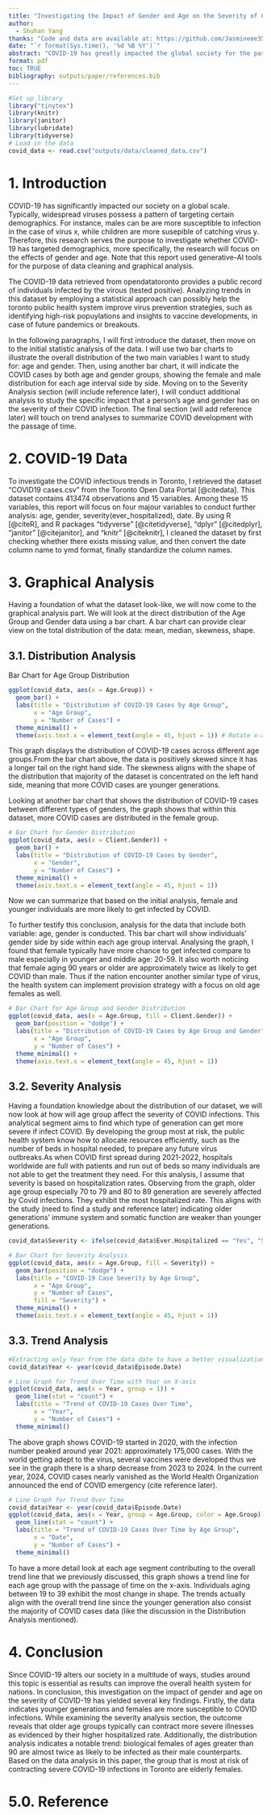 ```yaml
---
title: "Investigating the Impact of Gender and Age on the Severity of COVID-19"
author: 
  - Shuhan Yang
thanks: "Code and data are available at: https://github.com/Jasmineee35/Investigating-the-Impact-of-Gender-and-Age-on-the-Severity-of-COVID-19.git"
date: "`r format(Sys.time(), '%d %B %Y')`"
abstract: "COVID-19 has greatly impacted the global society for the past few years. This research aims to discover infection trends of COVID-19, aiding the development of more effective strategies for future pandemic preparedness, including enhanced control plans and hospital infrastructure constructions. Downloading the COVID cases data from Open Data Toronto, graphical analysis including bar charts and line charts are conducted to access distribution patterns, severity levels, and trends. The findings conclude that elderly females are most severly infected and the younger generation tends to be infected more frequently."
format: pdf
toc: TRUE
bibliography: outputs/paper/references.bib
---
```


```r
#Set up library 
library("tinytex")
library(knitr)
library(janitor)
library(lubridate)
library(tidyverse)
# Load in the data
covid_data <- read.csv("outputs/data/cleaned_data.csv")
```

\newpage

# 1. Introduction
COVID-19 has significantly impacted our society on a global scale. Typically, widespread viruses possess a pattern of targeting certain demographics. For instance, males can be are more susceptible to infection in the case of virus x, while children are more susepible of catching virus y. Therefore, this research serves the purpose to investigate whether COVID-19 has targeted demographics, more specifically, the research will focus on the effects of gender and age. Note that this report used generative-AI tools for the purpose of data cleaning and graphical analysis. 

The COVID-19 data retrieved from opendatatoronto provides a public record of individuals infected by the virous (tested positive). Analyzing trends in this dataset by employing a statistical approach can possibly help the toronto public health system improve virus prevention strategies, such as identifying high-risk popuylations and insights to vaccine developments, in case of future pandemics or breakouts.

In the following paragraphs, I will first introduce the dataset, then move on to the initial statistic analysis of the data. I will use two bar charts to illustrate the overall distribution of the two main variables I want to study for: age and gender. Then, using another bar chart, it will indicate the COVID cases by both age and gender groups, showing the female and male distribution for each age interval side by side. Moving on to the Severity Analysis section (will include reference later), I will conduct additional analysis to study the specific impact that a person's age and gender has on the severity of their COVID infection. The final section (will add reference later) will touch on trend analyses to summarize COVID development with the passage of time. 

# 2. COVID-19 Data
To investigate the COVID infectious trends in Toronto, I retrieved the dataset "COVID19 cases.csv" from the Toronto Open Data Portal [@citedata]. This dataset contains 413474 observations and 15 variables. Among these 15 variables, this report will focus on four majour variables to conduct further analysis: age, gender, severity(ever_hospitalized), date. By using R [@citeR], and R packages "tidyverse" [@citetidyverse], "dplyr" [@citedplyr], "janitor" [@citejanitor], and "knitr" [@citeknitr], I cleaned the dataset by first checking whether there exists missing value, and then convert the date column name to ymd format, finally standardize the column names.

# 3. Graphical Analysis 
Having a foundation of what the dataset look-like, we will now come to the graphical analysis part. We will look at the direct distribution of the Age Group and Gender data using a bar chart. A bar chart can provide clear view on the total distribution of the data: mean, median, skewness, shape.

## 3.1. Distribution Analysis
Bar Chart for Age Group Distribution

```r
ggplot(covid_data, aes(x = Age.Group)) +
  geom_bar() +
  labs(title = "Distribution of COVID-19 Cases by Age Group",
       x = "Age Group",
       y = "Number of Cases") +
  theme_minimal() +
  theme(axis.text.x = element_text(angle = 45, hjust = 1)) # Rotate x-axis labels so it does not squeeze on the x-axis

```
This graph displays the distribution of COVID-19 cases across different age groups.From the bar chart above, the data is positively skewed since it 
has a longer tail on the right hand side. The skewness aligns with the shape of the distribution that majority of the dataset is concentrated 
on the left hand side, meaning that more COVID cases are younger generations.  


Looking at another bar chart that shows the distribution of COVID-19 cases between different types of genders, the graph shows that within this
dataset, more COVID cases are distributed in the female group. 
```r
# Bar Chart for Gender Distribution
ggplot(covid_data, aes(x = Client.Gender)) +
  geom_bar() +
  labs(title = "Distribution of COVID-19 Cases by Gender",
       x = "Gender",
       y = "Number of Cases") +
  theme_minimal() + 
  theme(axis.text.x = element_text(angle = 45, hjust = 1))
```

Now we can summarize that based on the initial analysis, female and younger individuals are more likely to get infected by COVID.

To further testify this conclusion, analysis for the data that include both variable: age, gender is conducted. This bar chart will show individuals' gender side by side within each age group interval. Analysing the graph, I found that female typically have more chance to get infected compare to male especially in younger and middle age: 20-59. It also worth noticing that female aging 90 years or older are approximately twice as likely to get COVID than male. Thus if the nation encounter another similar type of virus, the health system can implement provision strategy with a focus on old age females as well. 
```r
# Bar Chart for Age Group and Gender Distribution
ggplot(covid_data, aes(x = Age.Group, fill = Client.Gender)) +
  geom_bar(position = "dodge") +
  labs(title = "Distribution of COVID-19 Cases by Age Group and Gender",
       x = "Age Group",
       y = "Number of Cases") +
  theme_minimal() +
  theme(axis.text.x = element_text(angle = 45, hjust = 1))
```

## 3.2. Severity Analysis

Having a foundation knowledge about the distribution of our dataset, we will now look at how will age group affect the severity of COVID infections. This analytical segment aims to find which type of generation can get more severe if infect COVID. By developing the group most at risk, the public health system know how to allocate resources efficiently, such as the number of beds in hospital needed, to prepare any future virus outbreaks.As when COVID first spread during 2021-2022, hospitals worldwide are full with patients and run out of beds so many individuals are not able to get the treatment they need. For this analysis, I assume that severity is based on hospitalization rates. Observing from the graph, older age group especially 70 to 79 and 80 to 89 generation are severely affected by Covid infections. They exhibit the most hospitalized rate. This aligns with the study (need to find a study and reference later) indicating older generations' immune system and somatic function are weaker than younger generations. 
```r
covid_data$Severity <- ifelse(covid_data$Ever.Hospitalized == "Yes", "Severe", "Mild")

# Bar Chart for Severity Analysis
ggplot(covid_data, aes(x = Age.Group, fill = Severity)) +
  geom_bar(position = "dodge") +
  labs(title = "COVID-19 Case Severity by Age Group",
       x = "Age Group",
       y = "Number of Cases",
       fill = "Severity") +
  theme_minimal() + 
  theme(axis.text.x = element_text(angle = 45, hjust = 1))

```

## 3.3. Trend Analysis 
```r
#Extracting only Year from the data date to have a better visualization on the x-axis of the graph
covid_data$Year <- year(covid_data$Episode.Date)

# Line Graph for Trend Over Time with Year on X-axis
ggplot(covid_data, aes(x = Year, group = 1)) +
  geom_line(stat = "count") +
  labs(title = "Trend of COVID-19 Cases Over Time",
       x = "Year",
       y = "Number of Cases") +
  theme_minimal()

```
The above graph shows COVID-19 started in 2020, with the infection number peaked around year 2021: approximately 175,000 cases. With the world getting adept to the virus, several vaccines were developed thus we see in the graph there is a sharp decrease from 2023 to 2024. In the current year, 2024, COVID cases nearly vanished as the World Health Organization announced the end of COVID emergency (cite reference later). 


```r
# Line Graph for Trend Over Time
covid_data$Year <- year(covid_data$Episode.Date)
ggplot(covid_data, aes(x = Year, group = Age.Group, color = Age.Group)) +
  geom_line(stat = "count") +
  labs(title = "Trend of COVID-19 Cases Over Time by Age Group",
       x = "Date",
       y = "Number of Cases") +
  theme_minimal()

```

To have a more detail look at each age segment contributing to the overall trend line that we previously discussed, this graph shows a trend line for each age group with the passage of time on the x-axis. Individuals aging between 19 to 39 exhibit the most change in shape. The trends actually align with the overall trend line since the younger generation also consist the majority of COVID cases data (like the discussion in the Distribution Analysis mentioned).  

# 4. Conclusion 
Since COVID-19 alters our society in a multitude of ways, studies around this topic is essential as results can improve the overall health system for nations. In conclusion, this investigation on the impact of gender and age on the severity of COVID-19 has yielded several key findings. Firstly, the data indicates younger generations and females are more susceptible to COVID infections. While examining the severity analysis section, the outcome reveals that older age groups typically can contract more severe illnesses as evidenced by their higher hospitalized rate. Additionally, the distribution analysis indicates a notable trend: biological females of ages greater than 90 are almost twice as likely to be infected as their male counterparts. Based on the data analysis in this paper, the group that is most at risk of contracting severe COVID-19 infections in Toronto are elderly females. 

\newpage
# 5.0. Reference 

